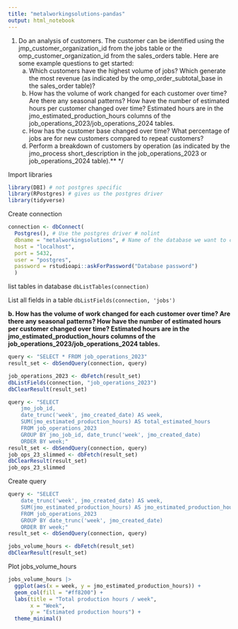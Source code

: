 ```yaml
---
title: "metalworkingsolutions-pandas"
output: html_notebook
---
```

1. Do an analysis of customers. The customer can be identified using the jmp_customer_organization_id from the jobs table or the omp_customer_organization_id from the sales_orders table. Here are some example questions to get started:  
    a. Which customers have the highest volume of jobs? Which generate the most revenue (as indicated by the omp_order_subtotal_base in the sales_order table)?  
    b. How has the volume of work changed for each customer over time? Are there any seasonal patterns? How have the number of estimated hours per customer changed over time? Estimated hours are in the jmo_estimated_production_hours columns of the job_operations_2023/job_operations_2024 tables.  
    c. How has the customer base changed over time? What percentage of jobs are for new customers compared to repeat customers?  
    d. Perform a breakdown of customers by operation (as indicated by the jmo_process short_description in the job_operations_2023 or job_operations_2024 table).** */

Import libraries
```r
library(DBI) # not postgres specific
library(RPostgres) # gives us the postgres driver
library(tidyverse)
```

Create connection
```r
connection <- dbConnect(
  Postgres(), # Use the postgres driver # nolint
  dbname = "metalworkingsolutions", # Name of the database we want to connect to
  host = "localhost",
  port = 5432,
  user = "postgres",
  password = rstudioapi::askForPassword("Database password")
  )
```

list tables in database
 `dbListTables(connection)`

List all fields in a table
`dbListFields(connection, 'jobs')`

**b. How has the volume of work changed for each customer over time? Are there any seasonal patterns? How have the number of estimated hours per customer changed over time? Estimated hours are in the jmo_estimated_production_hours columns of the job_operations_2023/job_operations_2024 tables.**

```r
query <- "SELECT * FROM job_operations_2023"
result_set <- dbSendQuery(connection, query)
```

```r
job_operations_2023 <- dbFetch(result_set)
dbListFields(connection, "job_operations_2023")
dbClearResult(result_set)
```

```r
query <- "SELECT
    jmo_job_id,
    date_trunc('week', jmo_created_date) AS week,
    SUM(jmo_estimated_production_hours) AS total_estimated_hours
    FROM job_operations_2023
    GROUP BY jmo_job_id, date_trunc('week', jmo_created_date)
    ORDER BY week;"
result_set <- dbSendQuery(connection, query)
job_ops_23_slimmed <- dbFetch(result_set)
dbClearResult(result_set)
job_ops_23_slimmed
```



Create query
```r
query <- "SELECT
    date_trunc('week', jmo_created_date) AS week,
    SUM(jmo_estimated_production_hours) AS jmo_estimated_production_hours
    FROM job_operations_2023
    GROUP BY date_trunc('week', jmo_created_date)
    ORDER BY week;"
result_set <- dbSendQuery(connection, query)

```


```r
jobs_volume_hours <- dbFetch(result_set)
dbClearResult(result_set)
```




Plot jobs_volume_hours
```r
jobs_volume_hours |>
  ggplot(aes(x = week, y = jmo_estimated_production_hours)) +
  geom_col(fill = "#ff8200") +
  labs(title = "Total production hours / week",
       x = "Week",
       y = "Estimated production hours") +
  theme_minimal()
```







